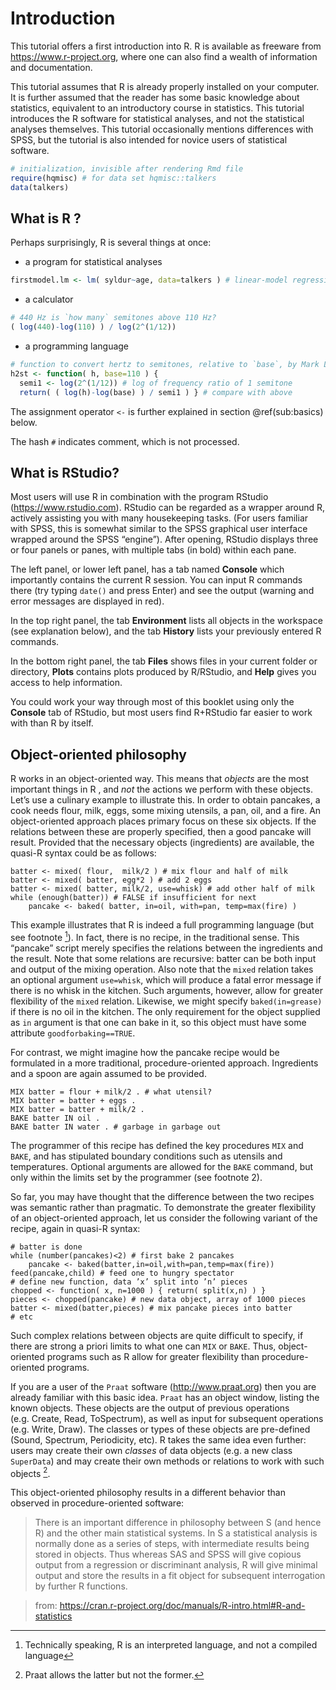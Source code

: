 # Introduction {#ch-introduction}

This tutorial offers a first introduction into R. 
R is available as freeware from
<https://www.r-project.org>, where one can also find a wealth of
information and documentation.

This tutorial assumes that R is already properly
installed on your computer. It is further assumed that the reader has
some basic knowledge about statistics, equivalent to an introductory
course in statistics. This tutorial introduces the R 
software for statistical analyses, and not the statistical analyses
themselves. This tutorial occasionally mentions differences with SPSS,
but the tutorial is also intended for novice users of statistical
software.

```r
# initialization, invisible after rendering Rmd file
require(hqmisc) # for data set hqmisc::talkers
data(talkers)
```

## What is R ? {#sec:whatisR}

Perhaps surprisingly, R is several things at once:

-   a program for statistical analyses

```r
firstmodel.lm <- lm( syldur~age, data=talkers ) # linear-model regression
```

-   a calculator

```r
# 440 Hz is `how many` semitones above 110 Hz?
( log(440)-log(110) ) / log(2^(1/12)) 
```

-   a programming language

```r
# function to convert hertz to semitones, relative to `base`, by Mark Liberman
h2st <- function( h, base=110 ) { 
  semi1 <- log(2^(1/12)) # log of frequency ratio of 1 semitone
  return( ( log(h)-log(base) ) / semi1 ) } # compare with above
```

The assignment operator `<-`
is further explained in section \@ref(sub:basics) below. 

The hash `#` indicates comment, which is not processed.

## What is RStudio? {#sec:whatisrstudio}

Most users will use R in combination with the program RStudio (<https://www.rstudio.com>). RStudio can be regarded as a wrapper around R, actively assisting you with many housekeeping tasks. (For users familiar with SPSS, this is somewhat similar to the SPSS graphical user interface wrapped around the SPSS "engine"). After opening, RStudio displays three or four panels or panes, with multiple tabs (in bold) within each pane. 

The left panel, or lower left panel, has a tab named **Console** which importantly contains the current R session. You can input R commands there (try typing `date()` and press Enter) and see the output (warning and error messages are displayed in red). 

In the top right panel, the tab **Environment** lists all objects in the workspace (see explanation below), and the tab **History** lists your previously entered R commands. 

In the bottom right panel, the tab **Files** shows files in your current folder or directory, **Plots** contains plots produced by R/RStudio, and **Help** gives you access to help information. 

You could work your way through most of this booklet using only the **Console** tab of RStudio, but most users find R+RStudio far easier to work with than R by itself. 

## Object-oriented philosophy {#sec:objectorientedphilosophy}

R works in an object-oriented way. This means that
*objects* are the most important things in R , and *not*
the actions we perform with these objects. Let's use a culinary example
to illustrate this. In order to obtain pancakes, a cook needs flour,
milk, eggs, some mixing utensils, a pan, oil, and a fire. An
object-oriented approach places primary focus on these six objects. If
the relations between these are properly specified, then a good pancake
will result. Provided that the necessary objects (ingredients) are
available, the quasi-R syntax could be as follows:
```{}
batter <- mixed( flour,  milk/2 ) # mix flour and half of milk
batter <- mixed( batter, egg*2 ) # add 2 eggs
batter <- mixed( batter, milk/2, use=whisk) # add other half of milk
while (enough(batter)) # FALSE if insufficient for next
    pancake <- baked( batter, in=oil, with=pan, temp=max(fire) )
```

This example illustrates that R is indeed a full
programming language (but see footnote ^[Technically speaking, R is an interpreted language, and not a compiled language]). 
In fact, there is no recipe, in the
traditional sense. This "pancake" script merely specifies the relations
between the ingredients and the result. Note that some relations are
recursive: batter can be both input and output of the mixing operation.
Also note that the `mixed` relation takes an
optional argument `use=whisk`, which will produce
a fatal error message if there is no whisk in the kitchen. Such
arguments, however, allow for greater flexibility of the
`mixed` relation. Likewise, we might specify
`baked(in=grease)` if there is no oil in the
kitchen. The only requirement for the object supplied as
`in` argument is that one can bake in it, so this
object must have some attribute
`goodforbaking==TRUE`.

For contrast, we might imagine how the pancake recipe would be
formulated in a more traditional, procedure-oriented approach.
Ingredients and a spoon are again assumed to be provided.
```
MIX batter = flour + milk/2 . # what utensil? 
MIX batter = batter + eggs . 
MIX batter = batter + milk/2 .
BAKE batter IN oil .
BAKE batter IN water . # garbage in garbage out
```

The programmer of this recipe has defined the key procedures `MIX` and
`BAKE`, and has stipulated boundary conditions such as utensils and
temperatures. Optional arguments are allowed for the `BAKE` command, but
only within the limits set by the programmer (see footnote 2).

So far, you may have thought that the difference between the two recipes
was semantic rather than pragmatic. To demonstrate the greater
flexibility of an object-oriented approach, let us consider the
following variant of the recipe, again in quasi-R syntax:

```
# batter is done
while (number(pancakes)<2) # first bake 2 pancakes
    pancake <- baked(batter,in=oil,with=pan,temp=max(fire))
feed(pancake,child) # feed one to hungry spectator
# define new function, data ’x’ split into ’n’ pieces
chopped <- function( x, n=1000 ) { return( split(x,n) ) } 
pieces <- chopped(pancake) # new data object, array of 1000 pieces
batter <- mixed(batter,pieces) # mix pancake pieces into batter
# etc
```

Such complex relations between objects are quite difficult to specify,
if there are strong a priori limits to what one can `MIX` or `BAKE`.
Thus, object-oriented programs such as R  allow for
greater flexibility than procedure-oriented programs.

If you are a user of the `Praat` software (<http://www.praat.org>) then you are already familiar with this basic idea. 
`Praat` has an object window, listing the known objects.
These objects are the output of previous operations (e.g. Create, Read,
ToSpectrum), as well as input for subsequent operations (e.g. Write,
Draw). The classes or types of these objects are pre-defined (Sound,
Spectrum, Periodicity, etc). R  takes the same idea even
further: users may create their own *classes* of data objects (e.g. a new
class `SuperData`) and may create their own methods or relations to work with
such objects ^[Praat allows the latter but not the former.].

This object-oriented philosophy results in a different behavior than
observed in procedure-oriented software:

> There is an important difference in philosophy between S (and hence R)
> and the other main statistical systems. In S a statistical analysis is
> normally done as a series of steps, with intermediate results being
> stored in objects. Thus whereas SAS and SPSS will give copious output
> from a regression or discriminant analysis, R will give minimal output
> and store the results in a fit object for subsequent interrogation by
> further R functions.

> from: <https://cran.r-project.org/doc/manuals/R-intro.html#R-and-statistics>
